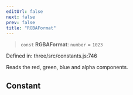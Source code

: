 ```yaml
---
editUrl: false
next: false
prev: false
title: "RGBAFormat"
---
```


> `const` **RGBAFormat**: `number` = `1023`

Defined in: three/src/constants.js:746

Reads the red, green, blue and alpha components.

## Constant
